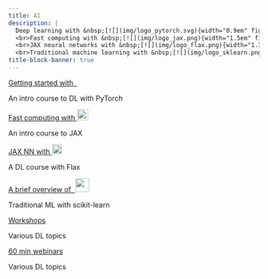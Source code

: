 ```yaml
---
title: AI
description: |
  Deep learning with &nbsp;[![](img/logo_pytorch.svg){width="0.9em" fig-alt="noshadow"}](https://pytorch.org/)
  <br>Fast computing with &nbsp;[![](img/logo_jax.png){width="1.5em" fig-alt="noshadow"}](https://jax.readthedocs.io)
  <br>JAX neural networks with &nbsp;[![](img/logo_flax.png){width="1.3em" fig-alt="noshadow"}](https://jax.readthedocs.io)
  <br>Traditional machine learning with &nbsp;[![](img/logo_sklearn.png){width="1.8em" fig-alt="noshadow"}](https://scikit-learn.org/)
title-block-banner: true
---
```


:::{layout="[[5, 5], [5, 5], [5, 5]]"}

:::{.card .mb-3}

:::{.card-body2}

[Getting started with &nbsp;![](img/logo_pytorch.svg){width="1em" fig-alt="noshadow"}](top_pt.qmd){.card-title2 .stretched-link}

[An intro course to DL with PyTorch]{.text-muted}

:::

:::

:::{.card .mb-3}

:::{.card-body2}

[Fast computing with ![](img/logo_jax.png){width="1.6em" fig-alt="noshadow"}](top_jx.qmd){.card-title2 .stretched-link}

[An intro course to JAX]{.text-muted}

:::

:::

:::{.card .mb-3}

:::{.card-body2}

[JAX NN with ![](img/logo_flax.png){width="1.4em" fig-alt="noshadow"}](top_fl.qmd){.card-title2 .stretched-link}

[A DL course with Flax]{.text-muted}

:::

:::

:::{.card .mb-3}

:::{.card-body2}

[A brief overview of &nbsp;![](img/logo_sklearn.png){width="2em" fig-alt="noshadow"}](sk_intro.qmd){.card-title2 .stretched-link}

[Traditional ML with scikit-learn]{.text-muted}

:::

:::

:::{.card .mb-3}

:::{.card-body2}

[Workshops](top_ws.qmd){.card-title2 .stretched-link}

[Various DL topics]{.text-muted}

:::

:::

:::{.card .mb-3}

:::{.card-body2}

[60 min webinars](top_wb.qmd){.card-title2 .stretched-link}

[Various DL topics]{.text-muted}

:::

:::

::::
